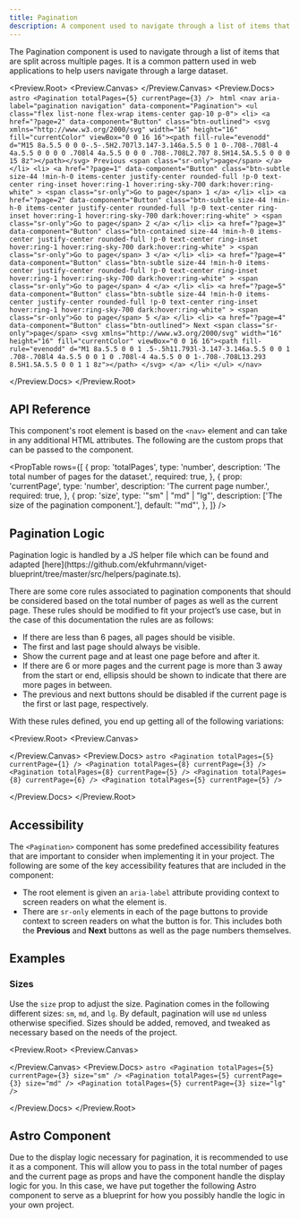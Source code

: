 ```yaml
---
title: Pagination
description: A component used to navigate through a list of items that are split across multiple pages.
---
```



The Pagination component is used to navigate through a list of items that are split across multiple pages. It is a common pattern used in web applications to help users navigate through a large dataset.

<Preview.Root>
  <Preview.Canvas>
    <Pagination totalPages={5} currentPage={3} />
  </Preview.Canvas>
  <Preview.Docs>
    <Tabs class="border-none">
      <TabItem label="Astro" icon="astro">
        ```astro
        <Pagination totalPages={5} currentPage={3} />
        ```
      </TabItem>
      <TabItem label="Compiled" icon="seti:html">
        ```html
        <nav aria-label="pagination navigation" data-component="Pagination">
          <ul class="flex list-none flex-wrap items-center gap-10 p-0">
            <li>
              <a href="?page=2" data-component="Button" class="btn-outlined">
                <svg xmlns="http://www.w3.org/2000/svg" width="16" height="16" fill="currentColor" viewBox="0 0 16 16"><path fill-rule="evenodd" d="M15 8a.5.5 0 0 0-.5-.5H2.707l3.147-3.146a.5.5 0 1 0-.708-.708l-4 4a.5.5 0 0 0 0 .708l4 4a.5.5 0 0 0 .708-.708L2.707 8.5H14.5A.5.5 0 0 0 15 8z"></path></svg>
                Previous
                <span class="sr-only">page</span>
              </a>
            </li>
            <li>
              <a
                href="?page=1"
                data-component="Button"
                class="btn-subtle size-44 !min-h-0 items-center justify-center rounded-full !p-0 text-center ring-inset hover:ring-1 hover:ring-sky-700 dark:hover:ring-white"
              >
                <span class="sr-only">Go to page</span>
                1
              </a>
            </li>
            <li>
              <a
                href="?page=2"
                data-component="Button"
                class="btn-subtle size-44 !min-h-0 items-center justify-center rounded-full !p-0 text-center ring-inset hover:ring-1 hover:ring-sky-700 dark:hover:ring-white"
              >
                <span class="sr-only">Go to page</span>
                2
              </a>
            </li>
            <li>
              <a
                href="?page=3"
                data-component="Button"
                class="btn-contained size-44 !min-h-0 items-center justify-center rounded-full !p-0 text-center ring-inset hover:ring-1 hover:ring-sky-700 dark:hover:ring-white"
              >
                <span class="sr-only">Go to page</span>
                3
              </a>
            </li>
            <li>
              <a
                href="?page=4"
                data-component="Button"
                class="btn-subtle size-44 !min-h-0 items-center justify-center rounded-full !p-0 text-center ring-inset hover:ring-1 hover:ring-sky-700 dark:hover:ring-white"
              >
                <span class="sr-only">Go to page</span>
                4
              </a>
            </li>
            <li>
              <a
                href="?page=5"
                data-component="Button"
                class="btn-subtle size-44 !min-h-0 items-center justify-center rounded-full !p-0 text-center ring-inset hover:ring-1 hover:ring-sky-700 dark:hover:ring-white"
              >
                <span class="sr-only">Go to page</span>
                5
              </a>
            </li>
            <li>
              <a href="?page=4" data-component="Button" class="btn-outlined">
                Next
                <span class="sr-only">page</span>
                <svg xmlns="http://www.w3.org/2000/svg" width="16" height="16" fill="currentColor" viewBox="0 0 16 16"><path fill-rule="evenodd" d="M1 8a.5.5 0 0 1 .5-.5h11.793l-3.147-3.146a.5.5 0 0 1 .708-.708l4 4a.5.5 0 0 1 0 .708l-4 4a.5.5 0 0 1-.708-.708L13.293 8.5H1.5A.5.5 0 0 1 1 8z"></path>
                </svg>
              </a>
            </li>
          </ul>
        </nav>
        ```
      </TabItem>
    </Tabs>

  </Preview.Docs>
</Preview.Root>

## API Reference

This component's root element is based on the `<nav>` element and can take in any additional HTML attributes. The following are the custom props that can be passed to the component.

<PropTable
  rows={[
    {
      prop: 'totalPages',
      type: 'number',
      description: 'The total number of pages for the dataset.',
      required: true,
    },
    {
      prop: 'currentPage',
      type: 'number',
      description: 'The current page number.',
      required: true,
    },
    {
      prop: 'size',
      type: '"sm" | "md" | "lg"',
      description: ['The size of the pagination component.'],
      default: '"md"',
    },
  ]}
/>

## Pagination Logic

<Aside>
  Pagination logic is handled by a JS helper file which can be found and adapted
  [here](https://github.com/ekfuhrmann/viget-blueprint/tree/master/src/helpers/paginate.ts).
</Aside>

There are some core rules associated to pagination components that should be considered based on the total number of pages as well as the current page. These rules should be modified to fit your project’s use case, but in the case of this documentation the rules are as follows:

- If there are less than 6 pages, all pages should be visible.
- The first and last page should always be visible.
- Show the current page and at least one page before and after it.
- If there are 6 or more pages and the current page is more than 3 away from the start or end, ellipsis should be shown to indicate that there are more pages in between.
- The previous and next buttons should be disabled if the current page is the first or last page, respectively.

With these rules defined, you end up getting all of the following variations:

<Preview.Root>
  <Preview.Canvas>
    <div class="flex flex-col items-center gap-32">
      <Pagination totalPages={5} currentPage={1} />
      <Pagination totalPages={8} currentPage={3} />
      <Pagination totalPages={8} currentPage={5} />
      <Pagination totalPages={8} currentPage={6} />
      <Pagination totalPages={5} currentPage={5} />
    </div>
  </Preview.Canvas>
  <Preview.Docs>
    <Tabs class="border-none">
      <TabItem label="Astro" icon="astro">
        ```astro
        <Pagination totalPages={5} currentPage={1} />
        <Pagination totalPages={8} currentPage={3} />
        <Pagination totalPages={8} currentPage={5} />
        <Pagination totalPages={8} currentPage={6} />
        <Pagination totalPages={5} currentPage={5} />
        ```
      </TabItem>
    </Tabs>

  </Preview.Docs>
</Preview.Root>

## Accessibility

The `<Pagination>` component has some predefined accessibility features that are important to consider when implementing it in your project. The following are some of the key accessibility features that are included in the component:

- The root element is given an `aria-label` attribute providing context to screen readers on what the element is.
- There are `sr-only` elements in each of the page buttons to provide context to screen readers on what the button is for. This includes both the **Previous** and **Next** buttons as well as the page numbers themselves.

## Examples

### Sizes

Use the `size` prop to adjust the size. Pagination comes in the following different sizes: `sm`, `md`, and `lg`. By default, pagination will use `md` unless otherwise specified. Sizes should be added, removed, and tweaked as necessary based on the needs of the project.

<Preview.Root>
  <Preview.Canvas>
    <div class="flex flex-col items-center gap-32">
      <Pagination totalPages={5} currentPage={3} size="sm" />
      <Pagination totalPages={5} currentPage={3} size="md" />
      <Pagination totalPages={5} currentPage={3} size="lg" />
    </div>
  </Preview.Canvas>
  <Preview.Docs>
    <Tabs class="border-none">
      <TabItem label="Astro" icon="astro">
        ```astro
        <Pagination totalPages={5} currentPage={3} size="sm" />
        <Pagination totalPages={5} currentPage={3} size="md" />
        <Pagination totalPages={5} currentPage={3} size="lg" />
        ```
      </TabItem>
    </Tabs>

  </Preview.Docs>
</Preview.Root>

## Astro Component

Due to the display logic necessary for pagination, it is recommended to use it as a component. This will allow you to pass in the total number of pages and the current page as props and have the component handle the display logic for you. In this case, we have put together the following Astro component to serve as a blueprint for how you possibly handle the logic in your own project.

<Tabs>
  <TabItem label="Component" icon="astro">
    <Code code={PaginationRaw} lang="astro" title="Pagintation.astro" />
  </TabItem>
  <TabItem label="TypeScript" icon="seti:typescript">
    <Code code={PaginateTsRaw} lang="typescript" title="paginate.ts" />
  </TabItem>
</Tabs>
